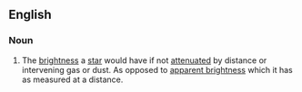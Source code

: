 ==English==

===Noun===
{{en-noun}}
{{wikipedia}}

#The [[brightness]] a [[star]] would have if not [[attenuated]] by distance or intervening gas or dust.  As opposed to [[apparent brightness]] which it has as measured at a distance.